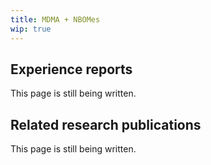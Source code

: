 ---
title: MDMA + NBOMes
wip: true
---

## Experience reports

This page is still being written.

## Related research publications

This page is still being written.

